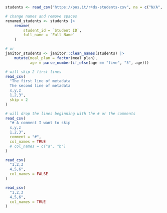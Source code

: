 


```r
students <- read_csv("https://pos.it/r4ds-students-csv", na = c("N/A", ""))

# change names and remove spaces
renamed_students <- students |> 
    rename(
        student_id = `Student ID`,
        full_name = `Full Name`
    )

# or
janitor_students <- janitor::clean_names(students) |> 
    mutate(meal_plan = factor(meal_plan),
           age = parse_number(if_else(age == "five", "5", age)))

# will skip 2 first lines
read_csv(
  "The first line of metadata
  The second line of metadata
  x,y,z
  1,2,3",
  skip = 2
)

# will drop the lines beginning with the # or the comments
read_csv(
  "# A comment I want to skip
  x,y,z
  1,2,3",
  comment = "#",
  col_names = TRUE
  # col_names = c("a", "b")
)

read_csv(
  "1,2,3
  4,5,6",
  col_names = FALSE
)

read_csv(
  "1,2,3
  4,5,6",
  col_names = TRUE
)
```


